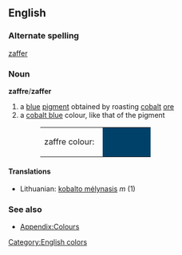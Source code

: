 ==English==
===Alternate spelling===
[[zaffer]]

===Noun===
'''zaffre'''/'''zaffer'''
# a [[blue]] [[pigment]] obtained by roasting [[cobalt]] [[ore]]
# a [[cobalt blue]] colour, like that of the pigment
#:<table><tr><td>zaffre colour: &nbsp;</td><td bgcolor="#00416A" width="80">&nbsp; </td></tr></table>

====Translations====
*Lithuanian: [[kobalto mėlynasis]] ''m'' (1)

===See also===
*[[Wiktionary_Appendix:Colours|Appendix:Colours]]

[[Category:English colors]]